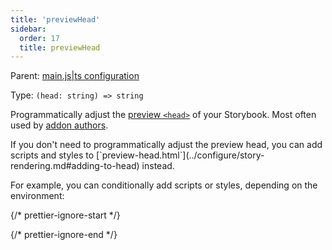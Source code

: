 ```yaml
---
title: 'previewHead'
sidebar:
  order: 17
  title: previewHead
---
```


Parent: [main.js|ts configuration](./main-config.md)

Type: `(head: string) => string`

Programmatically adjust the [preview `<head>`](../configure/story-rendering.md#adding-to-head) of your Storybook. Most often used by [addon authors](../addons/writing-presets.md#ui-configuration).

<Callout variant="info" icon="💡">
  If you don't need to programmatically adjust the preview head, you can add scripts and styles to [`preview-head.html`](../configure/story-rendering.md#adding-to-head) instead.
</Callout>

For example, you can conditionally add scripts or styles, depending on the environment:

{/* prettier-ignore-start */}

<CodeSnippets path="main-config-preview-head.md" />

{/* prettier-ignore-end */}
